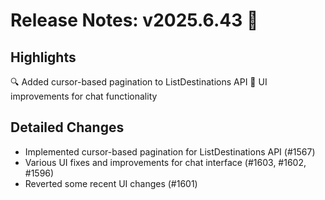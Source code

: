 # Release Notes: v2025.6.43 🚀

## Highlights

🔍 Added cursor-based pagination to ListDestinations API
🎨 UI improvements for chat functionality

## Detailed Changes

- Implemented cursor-based pagination for ListDestinations API (#1567)
- Various UI fixes and improvements for chat interface (#1603, #1602, #1596)
- Reverted some recent UI changes (#1601)
